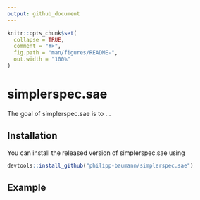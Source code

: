 ```yaml
---
output: github_document
---
```


<!-- README.md is generated from README.Rmd. Please edit that file -->

```r
knitr::opts_chunk$set(
  collapse = TRUE,
  comment = "#>",
  fig.path = "man/figures/README-",
  out.width = "100%"
)
```
# simplerspec.sae

The goal of simplerspec.sae is to ...

## Installation

You can install the released version of simplerspec.sae using

``` r
devtools::install_github("philipp-baumann/simplerspec.sae")
```

## Example

